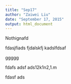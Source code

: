 ```yaml
---
title: "Sep17"
author: "Zaiwei Liu"
date: "September 17, 2015"
output: html_document
---
```


Nothignafd





fdasjfiads fjdalskfj kadslfdsaf 



ggggg


fdafs adsf ads12k1n2,1.m



fdasf ads